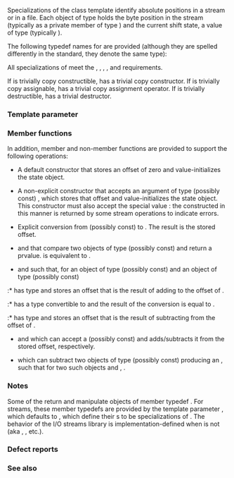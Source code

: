 {{cpp/title|fpos}}
{{cpp/io/navbar}}
{{dcl begin}}
{{dcl header|ios}}
{{dcl|1=
template&lt; class State &gt;
class fpos;
}}
{{dcl end}}

Specializations of the class template {{tt|std::fpos}} identify absolute positions in a stream or in a file. Each object of type {{tt|fpos}} holds the byte position in the stream (typically as a private member of type {{lc|std::streamoff}}) and the current shift state, a value of type {{tt|State}} (typically {{lc|std::mbstate_t}}).

The following typedef names for {{c/core|std::fpos&lt;std::mbstate_t&gt;}} are provided (although they are spelled differently in the standard, they denote the same type): 

{{dsc begin}}
{{dsc header|iosfwd}}
{{dsc hitem|Type|Definition}}
{{dsc|{{tt|std::streampos}}|{{c/core|std::fpos&lt;std::char_traits&lt;char&gt;::state_type&gt;}}}}
{{dsc|{{tt|std::wstreampos}}|{{c/core|std::fpos&lt;std::char_traits&lt;wchar_t&gt;::state_type&gt;}}}}
{{dsc|{{tt|std::u8streampos}}{{mark c++20}}|{{c/core|std::fpos&lt;std::char_traits&lt;char8_t&gt;::state_type&gt;}}}}
{{dsc|{{tt|std::u16streampos}} {{mark c++11}}|{{c/core|std::fpos&lt;std::char_traits&lt;char16_t&gt;::state_type&gt;}}}}
{{dsc|{{tt|std::u32streampos}} {{mark c++11}}|{{c/core|std::fpos&lt;std::char_traits&lt;char32_t&gt;::state_type&gt;}}}}
{{dsc end}}

All specializations of {{tt|fpos}} meet the {{named req|DefaultConstructible}}, {{named req|CopyConstructible}}, {{named req|CopyAssignable}}, {{named req|Destructible}}, and {{named req|EqualityComparable}} requirements. 

If {{tt|State}} is trivially copy constructible, {{tt|fpos}} has a trivial copy constructor. 
If {{tt|State}} is trivially copy assignable, {{tt|fpos}} has a trivial copy assignment operator. 
If {{tt|State}} is trivially destructible, {{tt|fpos}} has a trivial destructor. 

===Template parameter===
{{par begin}}
{{par|State|the type representing the shift state}}
{{par hreq}}
{{par req named|State|DefaultConstructible|CopyConstructible|CopyAssignable|Destructible}}
{{par end}}

===Member functions===
{{dsc begin}}
{{dsc mem fun|cpp/io/fpos/state|gets/sets the value of the shift state}}
{{dsc end}}

In addition, member and non-member functions are provided to support the following operations:

* A default constructor that stores an offset of zero and value-initializes the state object.

* A non-explicit constructor that accepts an argument of type (possibly const) {{lc|std::streamoff}}, which stores that offset and value-initializes the state object. This constructor must also accept the special value {{c|std::streamoff(-1)}}: the {{tt|std::fpos}} constructed in this manner is returned by some stream operations to indicate errors.

* Explicit conversion from (possibly const) {{tt|fpos}} to {{lc|std::streamoff}}. The result is the stored offset.

* {{c/core|1=operator==}} and {{c/core|1=operator!=}} that compare two objects of type (possibly const) {{tt|std::fpos}} and return a {{c/core|bool}} prvalue. {{c|1=p != q}} is equivalent to {{c|1=!(p == q)}}.

* {{c/core|operator+}} and {{c/core|operator-}} such that, for an object {{c|p}} of type (possibly const) {{tt|fpos&lt;State&gt;}} and an object {{c|o}} of type (possibly const) {{lc|std::streamoff}}
:* {{c|p + o}} has type {{tt|fpos&lt;State&gt;}} and stores an offset that is the result of adding {{c|o}} to the offset of {{c|p}}.
:* {{c|o + p}} has a type convertible to {{tt|fpos&lt;State&gt;}} and the result of the conversion is equal to {{c|p + o}}.
:* {{c|p - o}} has type {{tt|fpos&lt;State&gt;}} and stores an offset that is the result of subtracting {{c|o}} from the offset of {{c|p}}.

* {{c/core|1=operator+=}} and {{c/core|1=operator-=}} which can accept a (possibly const) {{lc|std::streamoff}} and adds/subtracts it from the stored offset, respectively.

* {{c/core|operator-}} which can subtract two objects of type (possibly const) {{tt|std::fpos}} producing an {{lc|std::streamoff}}, such that for two such objects {{c|p}} and {{c|q}}, {{c|1=p == q + (p - q)}}.

===Notes===
Some of the {{rlp|/|I/O streams member functions}} return and manipulate objects of member typedef {{tt|pos_type}}. For streams, these member typedefs are provided by the template parameter {{tt|Traits}}, which defaults to {{lc|std::char_traits}}, which define their {{tt|pos_type}}s to be specializations of {{tt|std::fpos}}. The behavior of the I/O streams library is implementation-defined when {{tt|Traits::pos_type}} is not {{c/core|std::fpos&lt;std::mbstate_t&gt;}} (aka {{tt|std::streampos}}, {{tt|std::wstreampos}}, etc.).

=== Defect reports ===
{{dr list begin}}
{{dr list item|wg=lwg|dr=57|std=C++98|before={{tt|streampos}} and {{tt|wstreampos}} were contradictionally&lt;br&gt;allowed to be different while required to be the same|after=clarified to&lt;br&gt;be the same}}
{{dr list item|paper=P0759R1|std=C++98|before=specification was unclear and incomplete|after=cleaned up}}
{{dr list item|paper=P1148R0|std=C++11|before=unclear what and in which header the&lt;br&gt;definitions {{tt|u16streampos}} and {{tt|u32streampos}} are|after=made clear}}
{{dr list item|wg=lwg|dr=2114|paper=P2167R3|std=C++98|before=non-{{c/core|bool}} return types of equality comparisons were allowed|after=disallowed}}
{{dr list end}}

===See also===
{{dsc begin}}
{{dsc inc|cpp/io/dsc streamoff}}
{{dsc inc|cpp/io/basic_ostream/dsc tellp}}
{{dsc inc|cpp/io/basic_ostream/dsc seekp}}
{{dsc inc|cpp/io/c/dsc fgetpos}}
{{dsc end}}

{{langlinks|de|es|fr|it|ja|pt|ru|zh}}